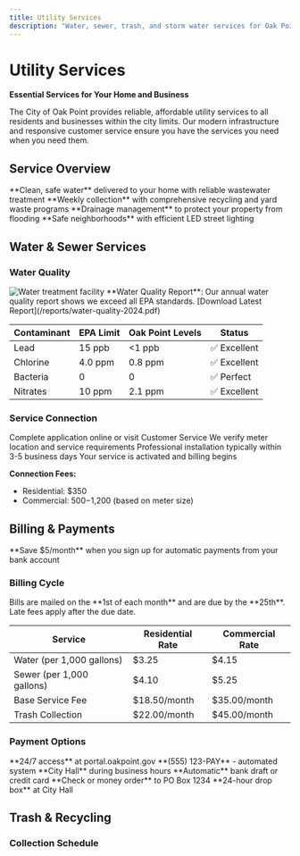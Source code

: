 ```yaml
---
title: Utility Services
description: "Water, sewer, trash, and storm water services for Oak Point residents"
---
```


# Utility Services

<Icon icon="bolt" size={32} /> **Essential Services for Your Home and Business**

The City of Oak Point provides reliable, affordable utility services to all residents and businesses within the city limits. Our modern infrastructure and responsive customer service ensure you have the services you need when you need them.

## Service Overview

<CardGroup cols={2}>
  <Card title="Water & Sewer" icon="droplet">
    **Clean, safe water** delivered to your home with reliable wastewater treatment
  </Card>
  <Card title="Trash & Recycling" icon="trash">
    **Weekly collection** with comprehensive recycling and yard waste programs
  </Card>
  <Card title="Storm Water" icon="cloud-rain">
    **Drainage management** to protect your property from flooding
  </Card>
  <Card title="Street Lighting" icon="lightbulb">
    **Safe neighborhoods** with efficient LED street lighting
  </Card>
</CardGroup>

## Water & Sewer Services

### Water Quality

<Frame caption="Our water treatment facility processes 5 million gallons daily">
  <img src="/images/water-treatment.jpg" alt="Water treatment facility" />
</Frame>

<Info>
**Water Quality Report**: Our annual water quality report shows we exceed all EPA standards. [Download Latest Report](/reports/water-quality-2024.pdf)
</Info>

<Accordion title="Water Testing Results" icon="flask">
  
  | Contaminant | EPA Limit | Oak Point Levels | Status |
  |-------------|-----------|------------------|---------|
  | Lead | 15 ppb | <1 ppb | ✅ Excellent |
  | Chlorine | 4.0 ppm | 0.8 ppm | ✅ Excellent |
  | Bacteria | 0 | 0 | ✅ Perfect |
  | Nitrates | 10 ppm | 2.1 ppm | ✅ Excellent |
  
</Accordion>

### Service Connection

<Steps>
  <Step title="New Service Application">
    Complete application online or visit Customer Service
  </Step>
  <Step title="Property Inspection">
    We verify meter location and service requirements
  </Step>
  <Step title="Connection Installation">
    Professional installation typically within 3-5 business days
  </Step>
  <Step title="Service Activation">
    Your service is activated and billing begins
  </Step>
</Steps>

**Connection Fees:**
- Residential: $350
- Commercial: $500-$1,200 (based on meter size)

## Billing & Payments

<Card title="Auto-Pay Discount" icon="credit-card">
  **Save $5/month** when you sign up for automatic payments from your bank account
</Card>

### Billing Cycle

<Note>
Bills are mailed on the **1st of each month** and are due by the **25th**. Late fees apply after the due date.
</Note>

| Service | Residential Rate | Commercial Rate |
|---------|------------------|-----------------|
| Water (per 1,000 gallons) | $3.25 | $4.15 |
| Sewer (per 1,000 gallons) | $4.10 | $5.25 |
| Base Service Fee | $18.50/month | $35.00/month |
| Trash Collection | $22.00/month | $45.00/month |

### Payment Options

<Columns cols={3}>
  <Card title="Online" icon="laptop">
    **24/7 access** at portal.oakpoint.gov
  </Card>
  <Card title="By Phone" icon="phone">
    **(555) 123-PAY** - automated system
  </Card>
  <Card title="In Person" icon="building">
    **City Hall** during business hours
  </Card>
  <Card title="Auto-Pay" icon="refresh">
    **Automatic** bank draft or credit card
  </Card>
  <Card title="Mail" icon="envelope">
    **Check or money order** to PO Box 1234
  </Card>
  <Card title="Drop Box" icon="inbox">
    **24-hour drop box** at City Hall
  </Card>
</Columns>

## Trash & Recycling

### Collection Schedule

